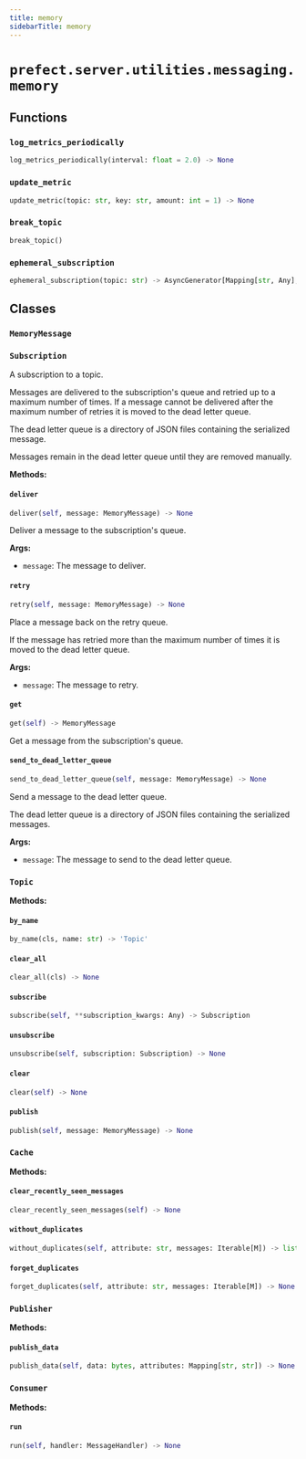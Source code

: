 ```yaml
---
title: memory
sidebarTitle: memory
---
```


# `prefect.server.utilities.messaging.memory`

## Functions

### `log_metrics_periodically` <sup><a href="https://github.com/prefecthq/prefect/blob/main/src/prefect/server/utilities/messaging/memory.py#L45" target="_blank"><Icon icon="github" style="width: 14px; height: 14px;" /></a></sup>

```python
log_metrics_periodically(interval: float = 2.0) -> None
```

### `update_metric` <sup><a href="https://github.com/prefecthq/prefect/blob/main/src/prefect/server/utilities/messaging/memory.py#L65" target="_blank"><Icon icon="github" style="width: 14px; height: 14px;" /></a></sup>

```python
update_metric(topic: str, key: str, amount: int = 1) -> None
```

### `break_topic` <sup><a href="https://github.com/prefecthq/prefect/blob/main/src/prefect/server/utilities/messaging/memory.py#L233" target="_blank"><Icon icon="github" style="width: 14px; height: 14px;" /></a></sup>

```python
break_topic()
```

### `ephemeral_subscription` <sup><a href="https://github.com/prefecthq/prefect/blob/main/src/prefect/server/utilities/messaging/memory.py#L369" target="_blank"><Icon icon="github" style="width: 14px; height: 14px;" /></a></sup>

```python
ephemeral_subscription(topic: str) -> AsyncGenerator[Mapping[str, Any], None]
```

## Classes

### `MemoryMessage` <sup><a href="https://github.com/prefecthq/prefect/blob/main/src/prefect/server/utilities/messaging/memory.py#L74" target="_blank"><Icon icon="github" style="width: 14px; height: 14px;" /></a></sup>

### `Subscription` <sup><a href="https://github.com/prefecthq/prefect/blob/main/src/prefect/server/utilities/messaging/memory.py#L80" target="_blank"><Icon icon="github" style="width: 14px; height: 14px;" /></a></sup>


A subscription to a topic.

Messages are delivered to the subscription's queue and retried up to a
maximum number of times. If a message cannot be delivered after the maximum
number of retries it is moved to the dead letter queue.

The dead letter queue is a directory of JSON files containing the serialized
message.

Messages remain in the dead letter queue until they are removed manually.


**Methods:**

#### `deliver` <sup><a href="https://github.com/prefecthq/prefect/blob/main/src/prefect/server/utilities/messaging/memory.py#L116" target="_blank"><Icon icon="github" style="width: 14px; height: 14px;" /></a></sup>

```python
deliver(self, message: MemoryMessage) -> None
```

Deliver a message to the subscription's queue.

**Args:**
- `message`: The message to deliver.


#### `retry` <sup><a href="https://github.com/prefecthq/prefect/blob/main/src/prefect/server/utilities/messaging/memory.py#L132" target="_blank"><Icon icon="github" style="width: 14px; height: 14px;" /></a></sup>

```python
retry(self, message: MemoryMessage) -> None
```

Place a message back on the retry queue.

If the message has retried more than the maximum number of times it is
moved to the dead letter queue.

**Args:**
- `message`: The message to retry.


#### `get` <sup><a href="https://github.com/prefecthq/prefect/blob/main/src/prefect/server/utilities/messaging/memory.py#L161" target="_blank"><Icon icon="github" style="width: 14px; height: 14px;" /></a></sup>

```python
get(self) -> MemoryMessage
```

Get a message from the subscription's queue.


#### `send_to_dead_letter_queue` <sup><a href="https://github.com/prefecthq/prefect/blob/main/src/prefect/server/utilities/messaging/memory.py#L169" target="_blank"><Icon icon="github" style="width: 14px; height: 14px;" /></a></sup>

```python
send_to_dead_letter_queue(self, message: MemoryMessage) -> None
```

Send a message to the dead letter queue.

The dead letter queue is a directory of JSON files containing the
serialized messages.

**Args:**
- `message`: The message to send to the dead letter queue.


### `Topic` <sup><a href="https://github.com/prefecthq/prefect/blob/main/src/prefect/server/utilities/messaging/memory.py#L188" target="_blank"><Icon icon="github" style="width: 14px; height: 14px;" /></a></sup>

**Methods:**

#### `by_name` <sup><a href="https://github.com/prefecthq/prefect/blob/main/src/prefect/server/utilities/messaging/memory.py#L199" target="_blank"><Icon icon="github" style="width: 14px; height: 14px;" /></a></sup>

```python
by_name(cls, name: str) -> 'Topic'
```

#### `clear_all` <sup><a href="https://github.com/prefecthq/prefect/blob/main/src/prefect/server/utilities/messaging/memory.py#L208" target="_blank"><Icon icon="github" style="width: 14px; height: 14px;" /></a></sup>

```python
clear_all(cls) -> None
```

#### `subscribe` <sup><a href="https://github.com/prefecthq/prefect/blob/main/src/prefect/server/utilities/messaging/memory.py#L213" target="_blank"><Icon icon="github" style="width: 14px; height: 14px;" /></a></sup>

```python
subscribe(self, **subscription_kwargs: Any) -> Subscription
```

#### `unsubscribe` <sup><a href="https://github.com/prefecthq/prefect/blob/main/src/prefect/server/utilities/messaging/memory.py#L218" target="_blank"><Icon icon="github" style="width: 14px; height: 14px;" /></a></sup>

```python
unsubscribe(self, subscription: Subscription) -> None
```

#### `clear` <sup><a href="https://github.com/prefecthq/prefect/blob/main/src/prefect/server/utilities/messaging/memory.py#L221" target="_blank"><Icon icon="github" style="width: 14px; height: 14px;" /></a></sup>

```python
clear(self) -> None
```

#### `publish` <sup><a href="https://github.com/prefecthq/prefect/blob/main/src/prefect/server/utilities/messaging/memory.py#L226" target="_blank"><Icon icon="github" style="width: 14px; height: 14px;" /></a></sup>

```python
publish(self, message: MemoryMessage) -> None
```

### `Cache` <sup><a href="https://github.com/prefecthq/prefect/blob/main/src/prefect/server/utilities/messaging/memory.py#L248" target="_blank"><Icon icon="github" style="width: 14px; height: 14px;" /></a></sup>

**Methods:**

#### `clear_recently_seen_messages` <sup><a href="https://github.com/prefecthq/prefect/blob/main/src/prefect/server/utilities/messaging/memory.py#L254" target="_blank"><Icon icon="github" style="width: 14px; height: 14px;" /></a></sup>

```python
clear_recently_seen_messages(self) -> None
```

#### `without_duplicates` <sup><a href="https://github.com/prefecthq/prefect/blob/main/src/prefect/server/utilities/messaging/memory.py#L257" target="_blank"><Icon icon="github" style="width: 14px; height: 14px;" /></a></sup>

```python
without_duplicates(self, attribute: str, messages: Iterable[M]) -> list[M]
```

#### `forget_duplicates` <sup><a href="https://github.com/prefecthq/prefect/blob/main/src/prefect/server/utilities/messaging/memory.py#L281" target="_blank"><Icon icon="github" style="width: 14px; height: 14px;" /></a></sup>

```python
forget_duplicates(self, attribute: str, messages: Iterable[M]) -> None
```

### `Publisher` <sup><a href="https://github.com/prefecthq/prefect/blob/main/src/prefect/server/utilities/messaging/memory.py#L293" target="_blank"><Icon icon="github" style="width: 14px; height: 14px;" /></a></sup>

**Methods:**

#### `publish_data` <sup><a href="https://github.com/prefecthq/prefect/blob/main/src/prefect/server/utilities/messaging/memory.py#L310" target="_blank"><Icon icon="github" style="width: 14px; height: 14px;" /></a></sup>

```python
publish_data(self, data: bytes, attributes: Mapping[str, str]) -> None
```

### `Consumer` <sup><a href="https://github.com/prefecthq/prefect/blob/main/src/prefect/server/utilities/messaging/memory.py#L326" target="_blank"><Icon icon="github" style="width: 14px; height: 14px;" /></a></sup>

**Methods:**

#### `run` <sup><a href="https://github.com/prefecthq/prefect/blob/main/src/prefect/server/utilities/messaging/memory.py#L341" target="_blank"><Icon icon="github" style="width: 14px; height: 14px;" /></a></sup>

```python
run(self, handler: MessageHandler) -> None
```
